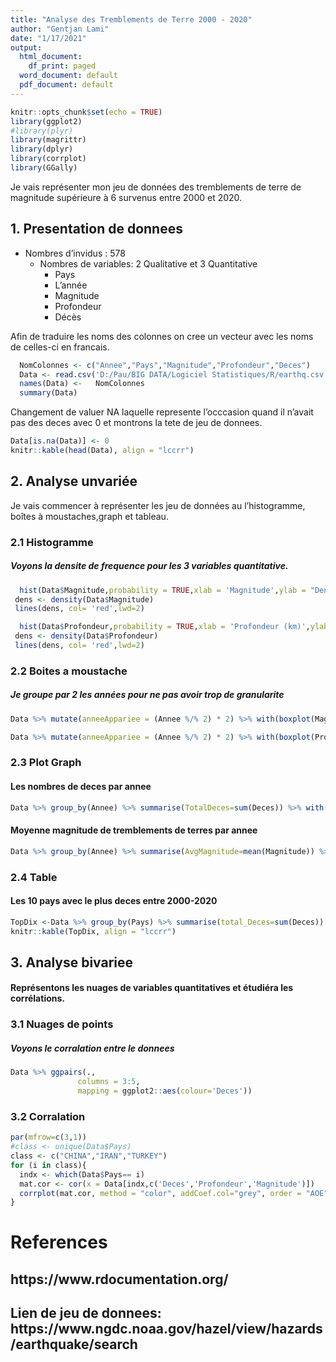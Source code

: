 ---
title: "Analyse des Tremblements de Terre 2000 - 2020"
author: "Gentjan Lami"
date: "1/17/2021"
output:
  html_document:
    df_print: paged
  word_document: default
  pdf_document: default
---

```{r setup, include=FALSE}
knitr::opts_chunk$set(echo = TRUE)
library(ggplot2)
#library(plyr)
library(magrittr) 
library(dplyr)    
library(corrplot)
library(GGally)
```

Je vais représenter mon jeu de données des tremblements de terre de magnitude supérieure à 6 survenus entre 2000 et 2020.

## 1. Presentation de donnees 

<p>
  - Nombres d'invidus : 578
  - Nombres de variables:  2 Qualitative et 3 Quantitative 
      - Pays
      - L'année
      - Magnitude
      - Profondeur
      - Décès
</p>     
    
      
  Afin de traduire les noms des colonnes on cree un vecteur avec les noms de celles-ci en francais.

```{r message=FALSE,comment=NA}
  NomColonnes <- c("Annee","Pays","Magnitude","Profondeur","Deces")
  Data <- read.csv('D:/Pau/BIG DATA/Logiciel Statistiques/R/earthq.csv')
  names(Data) <-   NomColonnes
  summary(Data)
```     


<p>Changement de valuer NA laquelle represente l'occcasion quand il n'avait pas des deces avec 0 et montrons la tete de jeu de donnees.</p>

```{r message=FALSE,comment=NA}
Data[is.na(Data)] <- 0
knitr::kable(head(Data), align = "lccrr")
```
## 2. Analyse unvariée

<p> Je vais commencer à représenter les jeu de données au l'histogramme, boîtes à moustaches,graph et tableau. </p>

### 2.1 Histogramme

<h5> Voyons la densite de frequence pour les 3 variables quantitative.</h5>

```{r message=FALSE,comment=NA}
  hist(Data$Magnitude,probability = TRUE,xlab = 'Magnitude',ylab = "Densite de frequence",main='Densite de freq pour Magnitude')
 dens <- density(Data$Magnitude)
 lines(dens, col= 'red',lwd=2)
```
```{r message=FALSE,comment=NA}
  hist(Data$Profondeur,probability = TRUE,xlab = 'Profondeur (km)',ylab = "Densite de frequence",main='Densite de freq pour Profondeur')
 dens <- density(Data$Profondeur)
 lines(dens, col= 'red',lwd=2)
```

### 2.2 Boites a moustache
<h5> Je groupe par 2 les années pour ne pas avoir trop de granularite</h5>

```{r message=FALSE,comment=NA}
Data %>% mutate(anneeAppariee = (Annee %/% 2) * 2) %>% with(boxplot(Magnitude~anneeAppariee))
```

``` {r  message=FALSE,comment=NA}
Data %>% mutate(anneeAppariee = (Annee %/% 2) * 2) %>% with(boxplot(Profondeur~anneeAppariee))

```
### 2.3 Plot Graph

<h4>Les nombres de deces par annee</h4>
``` {r message=FALSE,comment=NA} 
Data %>% group_by(Annee) %>% summarise(TotalDeces=sum(Deces)) %>% with(plot(Annee,TotalDeces, type="l", col="black", lwd=1, xlab="Annee", ylab="TotalDeces", main="Nombre de deces par an"))

```
<h4>Moyenne magnitude de tremblements de terres par annee</h4>

``` {r message=FALSE,comment=NA} 
Data %>% group_by(Annee) %>% summarise(AvgMagnitude=mean(Magnitude)) %>% with(plot(Annee,AvgMagnitude, type="l", col="black", lwd=1, xlab="Annee", ylab="moyMagnitude", main="Moyenne Magnitude par Annee"))

```

### 2.4 Table 
<h4>Les 10 pays avec le plus deces entre 2000-2020</h4>

``` {r message=FALSE,comment=NA}
TopDix <-Data %>% group_by(Pays) %>% summarise(total_Deces=sum(Deces)) %>% arrange(desc(total_Deces)) %>% top_n(10) %>% select(Pays,total_Deces)
knitr::kable(TopDix, align = "lccrr")
```

## 3. Analyse bivariee
<h4>Représentons les nuages de variables quantitatives et étudiéra les corrélations.</h4>

### 3.1 Nuages de points 

<h5>Voyons le corralation entre le donnees </h5>
``` {r message=FALSE,comment=NA}
Data %>% ggpairs(.,
               columns = 3:5, 
               mapping = ggplot2::aes(colour='Deces'))

```

### 3.2 Corralation
```  {r message=FALSE,comment=NA}
par(mfrow=c(3,1))
#class <- unique(Data$Pays)
class <- c("CHINA","IRAN","TURKEY")
for (i in class){
  indx <- which(Data$Pays== i)
  mat.cor <- cor(x = Data[indx,c('Deces','Profondeur','Magnitude')])
  corrplot(mat.cor, method = "color", addCoef.col="grey", order = "AOE",number.cex=0.75)
}
```
<h1>References </h1>

<h2> https://www.rdocumentation.org/ </h2>

<h2>Lien de jeu de donnees: 
https://www.ngdc.noaa.gov/hazel/view/hazards/earthquake/search </h2>
